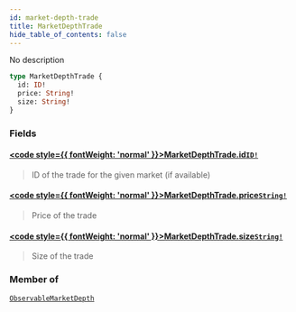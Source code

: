 ```yaml
---
id: market-depth-trade
title: MarketDepthTrade
hide_table_of_contents: false
---
```








No description

```graphql
type MarketDepthTrade {
  id: ID!
  price: String!
  size: String!
}
```


### Fields

#### [<code style={{ fontWeight: 'normal' }}>MarketDepthTrade.<b>id</b></code>](#)<Bullet />[`ID!`](/testnet/api/graphql/scalars/id) <Badge class="secondary" text="non-null"/> <Badge class="secondary" text="scalar"/>
> ID of the trade for the given market (if available)
> 

#### [<code style={{ fontWeight: 'normal' }}>MarketDepthTrade.<b>price</b></code>](#)<Bullet />[`String!`](/testnet/api/graphql/scalars/string) <Badge class="secondary" text="non-null"/> <Badge class="secondary" text="scalar"/>
> Price of the trade
> 

#### [<code style={{ fontWeight: 'normal' }}>MarketDepthTrade.<b>size</b></code>](#)<Bullet />[`String!`](/testnet/api/graphql/scalars/string) <Badge class="secondary" text="non-null"/> <Badge class="secondary" text="scalar"/>
> Size of the trade
> 



### Member of

[`ObservableMarketDepth`](/testnet/api/graphql/objects/observable-market-depth)  <Badge class="secondary" text="object"/>



